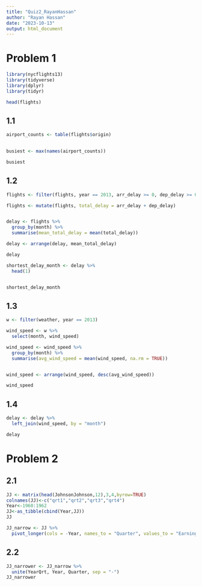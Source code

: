 ```yaml
---
title: "Quiz2_RayanHassan"
author: "Rayan Hassan"
date: "2023-10-13"
output: html_document
---
```



# Problem 1


```r
library(nycflights13)
library(tidyverse)
library(dplyr)
library(tidyr)

head(flights)
```

## 1.1

```r

airport_counts <- table(flights$origin)
  

busiest <- max(names(airport_counts))

busiest
```

## 1.2

```r
flights <- filter(flights, year == 2013, arr_delay >= 0, dep_delay >= 0)

flights <- mutate(flights, total_delay = arr_delay + dep_delay)


delay <- flights %>%
  group_by(month) %>%
  summarise(mean_total_delay = mean(total_delay))

delay <- arrange(delay, mean_total_delay)

delay

shortest_delay_month <- delay %>%
  head(1)


shortest_delay_month
```
## 1.3

```r

w <- filter(weather, year == 2013)

wind_speed <- w %>%
  select(month, wind_speed)

wind_speed <- wind_speed %>%
  group_by(month) %>%
  summarise(avg_wind_speed = mean(wind_speed, na.rm = TRUE))


wind_speed <- arrange(wind_speed, desc(avg_wind_speed))

wind_speed
```

## 1.4

```r

delay <- delay %>%
  left_join(wind_speed, by = "month")

delay
```


# Problem 2

## 2.1

```r
JJ <- matrix(head(JohnsonJohnson,12),3,4,byrow=TRUE)
colnames(JJ)<-c("qrt1","qrt2","qrt3","qrt4")
Year<-1960:1962
JJ<-as_tibble(cbind(Year,JJ))
JJ

JJ_narrow <- JJ %>%
  pivot_longer(cols = -Year, names_to = "Quarter", values_to = "Earnings")

```
## 2.2

```r
JJ_narrower <- JJ_narrow %>%
  unite(YearQrt, Year, Quarter, sep = "-")
JJ_narrower
```

